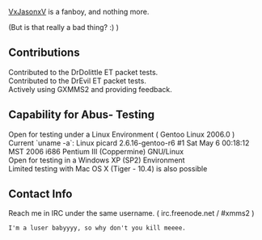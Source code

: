 [[User:VxJasonxV | VxJasonxV]] is a fanboy, and nothing more.

(But is that really a bad thing? :) )

== Contributions ==
Contributed to the DrDolittle ET packet tests.<br>
Contributed to the DrEvil ET packet tests.<br>
Actively using GXMMS2 and providing feedback.

== Capability for Abus- Testing ==
Open for testing under a Linux Environment ( Gentoo Linux 2006.0 )<br>
Current `uname -a`: Linux picard 2.6.16-gentoo-r6 #1 Sat May 6 00:18:12 MST 2006 i686 Pentium III (Coppermine) GNU/Linux<br>
Open for testing in a Windows XP (SP2) Environment<br>
Limited testing with Mac OS X (Tiger - 10.4) is also possible

== Contact Info ==
Reach me in IRC under the same username. ( irc.freenode.net / #xmms2 )<br>
<pre>I'm a luser babyyyy, so why don't you kill meeee.</pre>